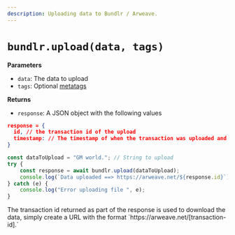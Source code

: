 ```yaml
---
description: Uploading data to Bundlr / Arweave.
---
```



# `bundlr.upload(data, tags)`

**Parameters**

-   `data`: The data to upload
-   `tags`: Optional [metatags](/developer-docs/tags)

**Returns**

-   `response`: A JSON object with the following values

```json
response = {
  id, // the transaction id of the upload
  timestamp: // The timestamp of when the transaction was uploaded and verified
}
```

```js
const dataToUpload = "GM world."; // String to upload
try {
	const response = await bundlr.upload(dataToUpload);
	console.log(`Data uploaded ==> https://arweave.net/${response.id}`);
} catch (e) {
	console.log("Error uploading file ", e);
}
```

<Callout type="info" emoji="ℹ️">
	The transaction id returned as part of the response is used to download the data,
	simply create a URL with the format `https://arweave.net/[transaction-id].`
</Callout>
